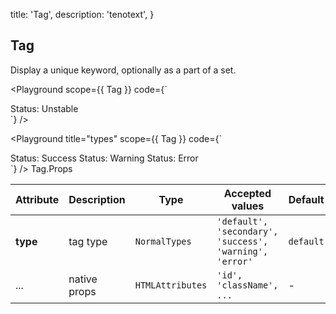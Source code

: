 
  title: 'Tag',
  description: 'tenotext',
}

## Tag

Display a unique keyword, optionally as a part of a set.

<Playground
  scope={{ Tag }}
  code={`
<div>
  <Tag>Status: Unstable</Tag>
</div>
`} />

<Playground
  title="types"
  scope={{ Tag }}
  code={`
<div>
  <Tag type="success" style={{ marginRight: '15px' }}>Status: Success</Tag>
  <Tag type="warning" style={{ marginRight: '15px' }}>Status: Warning</Tag>
  <Tag type="error">Status: Error</Tag>
</div>
`} />

<Attributes>
<Attributes.Title>Tag.Props</Attributes.Title>

| Attribute | Description | Type | Accepted values | Default
| ---------- | ---------- | ---- |  -------------- | ------ |
| **type** | tag type | `NormalTypes` | `'default', 'secondary', 'success', 'warning', 'error'` | `default` |
| ... | native props | `HTMLAttributes` | `'id', 'className', ...` | - |

</Attributes>

